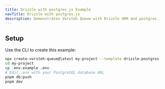 ```yaml
---
title: Drizzle with postgres.js Example
navTitle: Drizzle with postgres.js
description: Demonstrates Vorsteh Queue with Drizzle ORM and postgres.js driver. Shows job priorities, recurring jobs, and event handling.
---
```


## Setup

Use the CLI to create this example:

```bash
npx create-vorsteh-queue@latest my-project --template drizzle-postgres
cd my-project
cp .env.example .env
# Edit .env with your PostgreSQL database URL
pnpm db:push
pnpm dev
```
